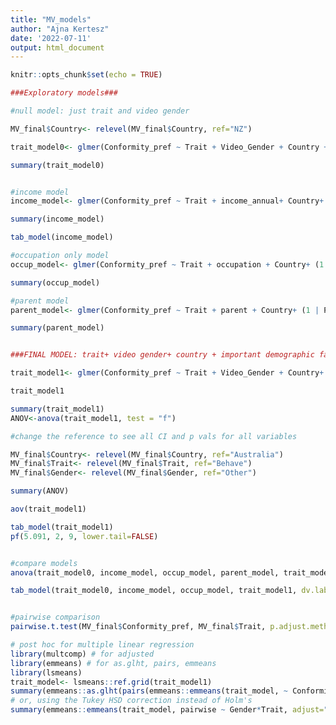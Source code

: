 ```yaml
---
title: "MV_models"
author: "Ajna Kertesz"
date: '2022-07-11'
output: html_document
---
```


```r
knitr::opts_chunk$set(echo = TRUE)
```


```r

###Exploratory models###

#null model: just trait and video gender 

MV_final$Country<- relevel(MV_final$Country, ref="NZ")

trait_model0<- glmer(Conformity_pref ~ Trait + Video_Gender + Country + (1 | PID) , data = MV_final, family=binomial(link = "logit"))

summary(trait_model0)


#income model
income_model<- glmer(Conformity_pref ~ Trait + income_annual+ Country+ (1 | PID) , data = MV_income_omit, family=binomial(link = "logit"))

summary(income_model)

tab_model(income_model)

#occupation only model 
occup_model<- glmer(Conformity_pref ~ Trait + occupation + Country+ (1 | PID) , data = MV_final, family=binomial(link = "logit"))

summary(occup_model)

#parent model
parent_model<- glmer(Conformity_pref ~ Trait + parent + Country+ (1 | PID) , data = MV_final, family=binomial(link = "logit"))

summary(parent_model)


###FINAL MODEL: trait+ video gender+ country + important demographic factors added for control

trait_model1<- glmer(Conformity_pref ~ Trait + Video_Gender + Country+ SES+  Age+ Gender + Education +(1 | PID) , data = MV_final, family=binomial(link = "logit"))

trait_model1

summary(trait_model1)
ANOV<-anova(trait_model1, test = "f")

#change the reference to see all CI and p vals for all variables

MV_final$Country<- relevel(MV_final$Country, ref="Australia")
MV_final$Trait<- relevel(MV_final$Trait, ref="Behave")
MV_final$Gender<- relevel(MV_final$Gender, ref="Other")

summary(ANOV)

aov(trait_model1)

tab_model(trait_model1)
pf(5.091, 2, 9, lower.tail=FALSE)


#compare models
anova(trait_model0, income_model, occup_model, parent_model, trait_model1)

tab_model(trait_model0, income_model, occup_model, trait_model1, dv.labels=c('Null model', 'Income only', 'Occupation only', 'Parent only', 'Final model'))


#pairwise comparison
pairwise.t.test(MV_final$Conformity_pref, MV_final$Trait, p.adjust.method = "bonferroni")

# post hoc for multiple linear regression
library(multcomp) # for adjusted
library(emmeans) # for as.glht, pairs, emmeans
library(lsmeans)
trait_model<- lsmeans::ref.grid(trait_model1)
summary(emmeans::as.glht(pairs(emmeans::emmeans(trait_model, ~ Conformity_pref*Trait))), test=adjusted(type="holm"))
# or, using the Tukey HSD correction instead of Holm's
summary(emmeans::emmeans(trait_model, pairwise ~ Gender*Trait, adjust="tukey", mode="linear.predictor", type="Score"))




```


